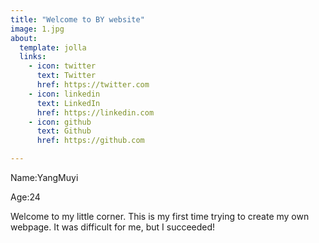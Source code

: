 ```yaml
---
title: "Welcome to BY website"
image: 1.jpg
about:
  template: jolla
  links:
    - icon: twitter
      text: Twitter
      href: https://twitter.com
    - icon: linkedin
      text: LinkedIn
      href: https://linkedin.com
    - icon: github
      text: Github
      href: https://github.com

---
```


Name:YangMuyi

Age:24

Welcome to my little corner. This is my first time trying to create my own webpage. It was difficult for me, but I succeeded!
